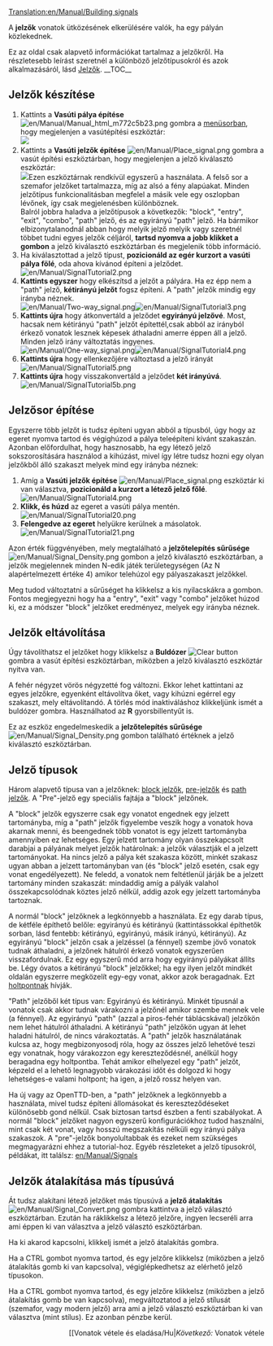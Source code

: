 [[Translation:en/Manual/Building signals]]
{{hu/Fordítás|en/Manual/Building signals|90}}


{{hu/Manual/Tutorial/Oktatás}}

A '''jelzők'''  vonatok ütközésének elkerülésére valók, ha egy pályán közlekednek.

Ez az oldal csak alapvető információkat tartalmaz a jelzőkről. Ha részletesebb leírást szeretnél a különböző jelzőtípusokról és azok alkalmazásáról, lásd [[hu/Manual/Jelzők|Jelzők]].
__TOC__
== Jelzők készítése ==
#Kattints a '''Vasúti pálya építése''' [[File:en/Manual/Manual html m772c5b23.png]] gombra a [[en/Manual/Game interface#the-menu-bar|menüsorban]], hogy megjelenjen a vasútépítési eszköztár:<br/>[[File:hu/Manual/Railroad Construction.png|none|frame|]]
#Kattints a '''Vasúti jelzők építése''' [[File:en/Manual/Place signal.png]] gombra a vasút építési eszköztárban, hogy megjelenjen a jelző kiválasztó eszköztár:<br/>[[File:en/Manual/Signal Selection.png|none|frame|]]Ezen eszköztárnak rendkívül egyszerű a használata. A felső sor a szemafor jelzőket tartalmazza, míg az alsó a fény alapúakat. Minden jelzőtípus funkcionalitásban megfelel a másik vele egy oszlopban lévőnek, így csak megjelenésben különböznek.<br/>Balról jobbra haladva a jelzőtípusok a következők: "block", "entry", "exit", "combo", "path" jelző, és az egyirányú "path" jelző. Ha bármikor elbizonytalanodnál abban hogy melyik jelző melyik vagy szeretnél többet tudni egyes jelzők céljáról, '''tartsd nyomva a jobb klikket a gombon''' a jelző kiválasztó eszköztárban és megjelenik több információ.
#Ha kiválasztottad a jelző típust, '''pozicionáld az egér kurzort a vasúti pálya fölé''', oda ahova kívánod építeni a jelződet.<br/>[[File:en/Manual/SignalTutorial2.png|none|frame]]
#'''Kattints egyszer''' hogy elkészítsd a jelzőt a pályára. Ha ez épp nem a "path" jelző, '''kétirányú jelzőt''' fogsz építeni. A "path" jelzők mindig egy irányba néznek.<br/>[[File:en/Manual/Two-way signal.png|frame|left]][[File:en/Manual/SignalTutorial3.png|none|frame]]
#'''Kattints újra''' hogy átkonvertáld a jelződet '''egyirányú jelzővé'''. Most, hacsak nem kétirányú "path" jelzőt építettél,csak abból az irányból érkező vonatok lesznek képesek áthaladni amerre éppen áll a jelző.   Minden jelző irány változtatás ingyenes.<br/>[[File:en/Manual/One-way signal.png|frame|left]][[File:en/Manual/SignalTutorial4.png|none|frame]]
#'''Kattints újra''' hogy ellenkezőjére változtasd a jelző irányát<br/>[[File:en/Manual/SignalTutorial5.png|none|frame]]
#'''Kattints újra''' hogy visszakonvertáld a jelződet '''két irányúvá'''.<br/>[[File:en/Manual/SignalTutorial5b.png|none|frame]]

== Jelzősor építése ==
Egyszerre több jelzőt is tudsz építeni ugyan abból a típusból, úgy hogy az egeret nyomva tartod és végighúzod a pálya teleépíteni kívánt szakaszán. Azonban előfordulhat, hogy hasznosabb, ha egy létező jelző sokszorosítására használod a kihúzást, mivel így létre tudsz hozni egy olyan jelzőkből álló szakaszt melyek mind egy irányba néznek:
#Amíg a '''Vasúti jelzők építése''' [[File:en/Manual/Place signal.png]] eszköztár ki van választva, '''pozicionáld a kurzort a létező jelző főlé'''.<br/>[[File:en/Manual/SignalTutorial4.png|none|frame]]
#'''Klikk, és húzd''' az egeret a vasúti pálya mentén.<br/>[[File:en/Manual/SignalTutorial20.png|none|frame]]
#'''Felengedve az egeret''' helyükre kerülnek a másolatok.<br/>[[File:en/Manual/SignalTutorial21.png|none|frame]]

Azon érték függvényében, mely megtalálható a '''jelzőtelepítés sűrűsége''' [[File:en/Manual/Signal Density.png]] gombon a jelző kiválasztó eszköztárban, a jelzők megjelennek minden N-edik játék területegységen (Az N alapértelmezett értéke 4) amikor telehúzol egy pályaszakaszt jelzőkkel.

Meg tudod változtatni a sűrűséget ha klikkelsz a kis nyilacskákra a gombon. Fontos megjegyezni hogy ha a "entry", "exit" vagy "combo" jelzőket húzod ki, ez a módszer "block" jelzőket eredményez, melyek egy irányba néznek.

== Jelzők eltávolítása ==
Úgy távolíthatsz el jelzőket hogy klikkelsz a '''Buldózer''' [[File:en/Manual/Toggle clear active.png|Clear button]] gombra a vasút építési eszköztárban, miközben a jelző kiválasztó eszköztár nyitva van.

A fehér négyzet vörös négyzetté fog változni. Ekkor lehet kattintani az egyes jelzőkre, egyenként eltávolítva őket, vagy kihúzni egérrel egy szakaszt, mely eltávolítandó. A törlés mód inaktiváláshoz klikkeljünk ismét a buldózer gombra. Használhatod az '''R''' gyorsbillentyűt is.

Ez az eszköz engedelmeskedik a '''jelzőtelepítés sűrűsége''' [[File:en/Manual/Signal Density.png]] gombon található értéknek a jelző kiválasztó eszköztárban.

== Jelző típusok ==
Három alapvető típusa van a jelzőknek: [[en/Manual/Signals#block-signals|block jelzők]], [[en/Manual/Signals#pre-signals|pre-jelzők]] és [[en/Manual/Signals#path-signals|path jelzők]]. A "Pre"-jelző egy speciális fajtája a "block" jelzőnek.

A "block" jelzők egyszerre csak egy vonatot engednek egy jelzett tartományba, míg a "path" jelzők figyelembe veszik hogy a vonatok hova akarnak menni, és beengednek több vonatot is egy jelzett tartományba amennyiben ez lehetséges. Egy jelzett tartomány olyan összekapcsolt darabjai a pályának melyet jelzők határolnak: a jelzők választják el a jelzett tartományokat. Ha nincs jelző a pálya két szakasza között, minkét szakasz ugyan abban a jelzett tartományban van (és "block" jelző esetén, csak egy vonat engedélyezett). Ne feledd, a vonatok nem feltétlenül járják be a jelzett tartomány minden szakaszát: mindaddig amíg a pályák valahol összekapcsolódnak köztes jelző nélkül, addig azok egy jelzett tartományba tartoznak.

A normál "block" jelzőknek a legkönnyebb a használata. Ez egy darab típus, de kétféle építhető belőle: egyirányú és kétirányú (kattintássokkal építhetők sorban, lásd fentebb: kétirányú, egyirányú, másik irányú, kétirányú). Az egyirányú "block" jelzőn csak a jelzéssel (a fénnyel) szembe jövő vonatok tudnak áthaladni, a jelzőnek hátulról érkező vonatok egyszerűen visszafordulnak. Ez egy egyszerű mód arra hogy egyirányú pályákat állíts be. Légy óvatos a kétirányú "block" jelzőkkel; ha egy ilyen jelzőt mindkét oldalán egyszerre megközelít egy-egy vonat, akkor azok beragadnak. Ezt [[en/Manual/Deadlock|holtpontnak]] hívják.

"Path" jelzőből két típus van: Egyirányú és kétirányú. Minkét típusnál a vonatok csak akkor tudnak várakozni a jelzőnél amikor szembe mennek vele (a fénnyel). Az egyirányú "path" (azzal a piros-fehér táblácskával) jelzőkön nem lehet hátulról áthaladni. A kétirányú "path" jelzőkön ugyan át lehet haladni hátulról, de nincs várakoztatás. A "path" jelzők használatának kulcsa az, hogy megbizonyosodj róla, hogy az összes jelző lehetővé teszi egy vonatnak, hogy várakozzon egy kereszteződésnél, anélkül hogy beragadna egy holtpontba. Tehát amikor elhelyezel egy "path" jelzőt, képzeld el a lehető legnagyobb várakozási időt és dolgozd ki hogy lehetséges-e valami holtpont; ha igen, a jelző rossz helyen van.

Ha új vagy az OpenTTD-ben, a "path" jelzőknek a legkönnyebb a használata, mivel tudsz építeni állomásokat és kereszteződéseket különösebb gond nélkül. Csak biztosan tartsd észben a fenti szabályokat. A normál "block" jelzőket nagyon egyszerű konfigurációkhoz tudod használni, mint csak két vonat, vagy hosszú megszakítás nélküli egy irányú pálya szakaszok. A "pre"-jelzők bonyolultabbak és ezeket nem szükséges megmagyarázni ehhez a tutorial-hoz. Egyéb részleteket a jelző típusokról, példákat, itt találsz: [[en/Manual/Signals]]

== Jelzők átalakítása más típusúvá ==
Át tudsz alakítani létező jelzőket más típusúvá a '''jelző átalakítás''' [[File:en/Manual/Signal Convert.png]] gombra kattintva a jelző választó eszköztárban. Ezután ha ráklikkelsz a létező jelzőre, ingyen lecseréli arra ami éppen ki van választva a jelző választó eszköztárban.

Ha ki akarod kapcsolni, klikkelj ismét a jelző átalakítás gombra.

Ha a CTRL gombot nyomva tartod, és egy jelzőre klikkelsz (miközben a jelző átalakítás gomb ki van kapcsolva), végiglépkedhetsz az elérhető jelző típusokon.

Ha a CTRL gombot nyomva tartod, és egy jelzőre klikkelsz (miközben a jelző átalakítás gomb be van kapcsolva), megváltoztatod a jelző stílusát (szemafor, vagy modern jelző) arra ami a jelző választó eszköztárban ki van választva (mint stílus). Ez azonban pénzbe kerül.


<span style="float: right">[[Vonatok vétele és eladása/Hu|''Következő:'' Vonatok vétele